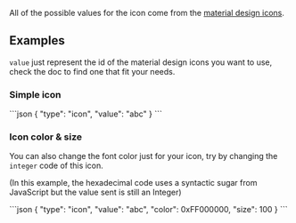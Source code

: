 
All of the possible values for the icon come from the [material design icons](https://api.flutter.dev/flutter/material/Icons-class.html#constants).

## Examples

`value` just represent the id of the material design icons you want to use, check the doc to find one that fit your needs.

### Simple icon

<CodeBlock>
```json
{
    "type": "icon",
    "value": "abc"
}
```
</CodeBlock>

### Icon color & size
You can also change the font color just for your icon, try by changing the `integer` code of this icon.

(In this example, the hexadecimal code uses a syntactic sugar from JavaScript but the value sent is still an Integer)

<CodeBlock>
```json
{
    "type": "icon",
    "value": "abc",
    "color": 0xFF000000,
    "size": 100
}
```
</CodeBlock>

<PropertyTable schema={schema}/>
